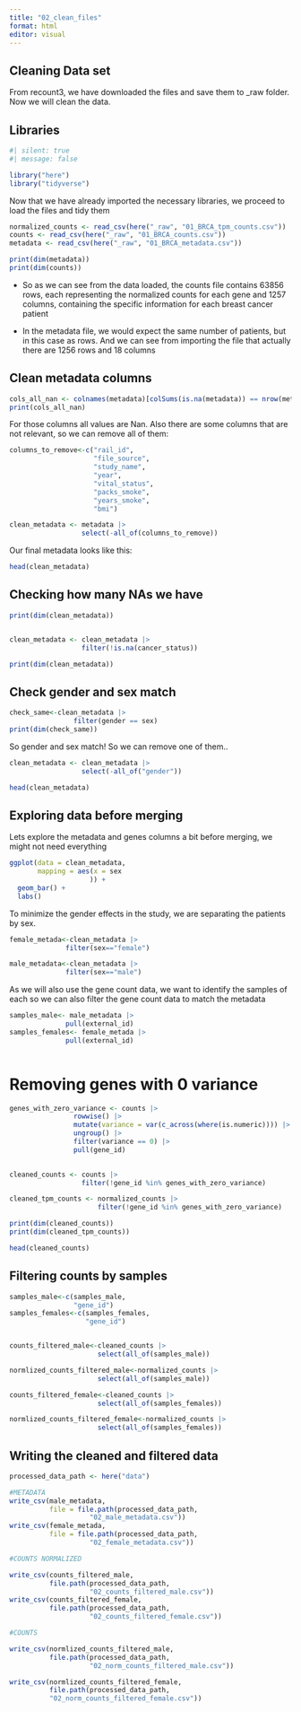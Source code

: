 ```yaml
---
title: "02_clean_files"
format: html
editor: visual
---
```


## Cleaning Data set

From recount3, we have downloaded the files and save them to \_raw folder. Now we will clean the data.

## Libraries

```r
#| silent: true
#| message: false

library("here")
library("tidyverse")
```

Now that we have already imported the necessary libraries, we proceed to load the files and tidy them

```r
normalized_counts <- read_csv(here("_raw", "01_BRCA_tpm_counts.csv"))
counts <- read_csv(here("_raw", "01_BRCA_counts.csv"))
metadata <- read_csv(here("_raw", "01_BRCA_metadata.csv"))

```

```r
print(dim(metadata))
print(dim(counts))

```

-   So as we can see from the data loaded, the counts file contains 63856 rows, each representing the normalized counts for each gene and 1257 columns, containing the specific information for each breast cancer patient

-   In the metadata file, we would expect the same number of patients, but in this case as rows. And we can see from importing the file that actually there are 1256 rows and 18 columns

## Clean metadata columns

```r
cols_all_nan <- colnames(metadata)[colSums(is.na(metadata)) == nrow(metadata)]
print(cols_all_nan)

```

For those columns all values are Nan. Also there are some columns that are not relevant, so we can remove all of them:

```r

columns_to_remove<-c("rail_id",
                     "file_source",
                     "study_name",
                     "year",
                     "vital_status",
                     "packs_smoke",
                     "years_smoke",
                     "bmi")

clean_metadata <- metadata |> 
                  select(-all_of(columns_to_remove))
```

Our final metadata looks like this:

```r
head(clean_metadata)
```

## Checking how many NAs we have

```r
print(dim(clean_metadata))


clean_metadata <- clean_metadata |> 
                  filter(!is.na(cancer_status))

print(dim(clean_metadata))


```

## Check gender and sex match

```r
check_same<-clean_metadata |> 
                filter(gender == sex)
print(dim(check_same))

```

So gender and sex match! So we can remove one of them..

```r

clean_metadata <- clean_metadata |> 
                  select(-all_of("gender"))
```

```r
head(clean_metadata)
```

## Exploring data before merging

Lets explore the metadata and genes columns a bit before merging, we might not need everything

```r
ggplot(data = clean_metadata,
       mapping = aes(x = sex
                    )) +
  geom_bar() +
  labs()

```

To minimize the gender effects in the study, we are separating the patients by sex.

```r
female_metada<-clean_metadata |>  
              filter(sex=="female")

male_metadata<-clean_metadata |>
              filter(sex=="male")
```

As we will also use the gene count data, we want to identify the samples of each so we can also filter the gene count data to match the metadata

```r
samples_male<- male_metadata |> 
              pull(external_id)
samples_females<- female_metada |> 
              pull(external_id)



```

# Removing genes with 0 variance

```r
genes_with_zero_variance <- counts |> 
                rowwise() |> 
                mutate(variance = var(c_across(where(is.numeric)))) |>
                ungroup() |> 
                filter(variance == 0) |> 
                pull(gene_id)
                

```

```r
cleaned_counts <- counts |> 
                  filter(!gene_id %in% genes_with_zero_variance)

cleaned_tpm_counts <- normalized_counts |> 
                      filter(!gene_id %in% genes_with_zero_variance)


```

```r
print(dim(cleaned_counts))
print(dim(cleaned_tpm_counts))

```

```r
head(cleaned_counts)
```

## Filtering counts by samples

```r

samples_male<-c(samples_male, 
                "gene_id")
samples_females<-c(samples_females,
                   "gene_id")


counts_filtered_male<-cleaned_counts |> 
                      select(all_of(samples_male))

normlized_counts_filtered_male<-normalized_counts |> 
                      select(all_of(samples_male))

counts_filtered_female<-cleaned_counts |> 
                      select(all_of(samples_females))

normlized_counts_filtered_female<-normalized_counts |> 
                      select(all_of(samples_females))

```

## Writing the cleaned and filtered data

```r



processed_data_path <- here("data")

#METADATA
write_csv(male_metadata, 
          file = file.path(processed_data_path,
                    "02_male_metadata.csv"))
write_csv(female_metada,
          file = file.path(processed_data_path,
                    "02_female_metadata.csv"))

#COUNTS NORMALIZED

write_csv(counts_filtered_male,
          file.path(processed_data_path,
                    "02_counts_filtered_male.csv"))
write_csv(counts_filtered_female,
          file.path(processed_data_path,
                    "02_counts_filtered_female.csv"))

#COUNTS

write_csv(normlized_counts_filtered_male,
          file.path(processed_data_path,
                    "02_norm_counts_filtered_male.csv"))

write_csv(normlized_counts_filtered_female,
          file.path(processed_data_path,
          "02_norm_counts_filtered_female.csv"))


```
